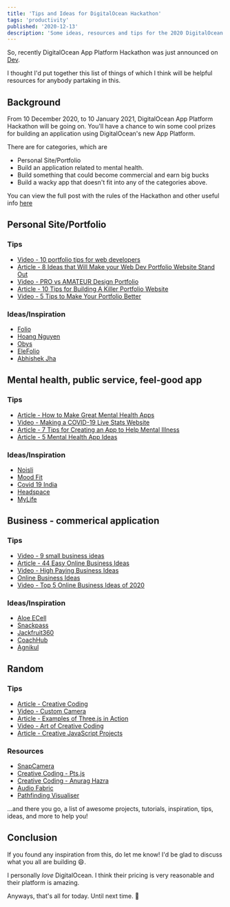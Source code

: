 ```yaml
---
title: 'Tips and Ideas for DigitalOcean Hackathon'
tags: 'productivity'
published: '2020-12-13'
description: 'Some ideas, resources and tips for the 2020 DigitalOcean Hackathon'
---
```


So, recently DigitalOcean App Platform Hackathon was just announced on [Dev](https://dev.to/).

I thought I'd put together this list of things of which I think will be helpful resources for anybody partaking in this.

## Background

From 10 December 2020, to 10 January 2021, DigitalOcean App Platform Hackathon will be going on. You'll have a chance to win some cool prizes for building an application using DigitalOcean's new App Platform.

There are for categories, which are

- Personal Site/Portfolio
- Build an application related to mental health.
- Build something that could become commercial and earn big bucks
- Build a wacky app that doesn't fit into any of the categories above.

You can view the full post with the rules of the Hackathon and other useful info [here](https://dev.to/devteam/announcing-the-digitalocean-app-platform-hackathon-on-dev-2i1k)

## Personal Site/Portfolio

### Tips

- [Video - 10 portfolio tips for web developers](https://www.youtube.com/watch?v=nrWGr2OvBD4)
- [Article - 8 Ideas that Will Make your Web Dev Portfolio Website Stand Out](https://www.sitepoint.com/how-to-build-a-stunning-portfolio-website-as-a-web-developer/)
- [Video - PRO vs AMATEUR Design Portfolio](https://www.youtube.com/watch?v=8T7SnBQDiuM&t=55s)
- [Article - 10 Tips for Building A Killer Portfolio Website](https://www.creativebloq.com/portfolios/tips-portfolio-website-4137460)
- [Video - 5 Tips to Make Your Portfolio Better](https://www.youtube.com/watch?v=qn5zcCseRcg)

### Ideas/Inspiration

- [Folio](https://ui8-folio.herokuapp.com/)
- [Hoang Nguyen](https://hoang.moe/)
- [Obys](https://obys.agency/)
- [EleFolio](https://live.templately.com/elefolio/)
- [Abhishek Jha](https://abhishekjha.me/)

## Mental health, public service, feel-good app

### Tips

- [Article - How to Make Great Mental Health Apps](https://www.onlinetherapyinstitute.com/wp-content/uploads/2013/11/NewInnovations_Vol3_Issue415.pdf)
- [Video - Making a COVID-19 Live Stats Website](https://www.youtube.com/watch?v=BzUFQDP8B28)
- [Article - 7 Tips for Creating an App to Help Mental Illness](https://www.sitepoint.com/7-tips-creating-app-help-mental-illness/)
- [Article - 5 Mental Health App Ideas](https://digitalhealthbuzz.com/5-mental-health-app-ideas/)

### Ideas/Inspiration

- [Noisli](https://www.noisli.com/)
- [Mood Fit](https://www.getmoodfit.com/)
- [Covid 19 India](https://www.covid19india.org/)
- [Headspace](https://www.headspace.com/)
- [MyLife](https://my.life/)

## Business - commerical application

### Tips

- [Video - 9 small business ideas](https://www.youtube.com/watch?v=0k8ljlnBAQI)
- [Article - 44 Easy Online Business Ideas](https://www.justbusiness.com/starting-a-small-business/online-business-ideas)
- [Video - High Paying Business Ideas](https://www.youtube.com/watch?v=m8ZdXr2QF8A)
- [Online Business Ideas](https://hacktheentrepreneur.com/online-business-ideas/)
- [Video - Top 5 Online Business Ideas of 2020](https://www.youtube.com/watch?v=o1h58z1Jbww&ab_channel=TopThink)

### Ideas/Inspiration

- [Aloe ECell](https://www.aloeecell.com/)
- [Snackpass](https://www.snackpass.co/)
- [Jackfruit360](http://jackfruit365.com/)
- [CoachHub](https://coachhub.io/)
- [Agnikul](https://www.agnikul.in/#/)

## Random

### Tips

- [Article - Creative Coding](https://blog.prototypr.io/the-short-guide-to-generative-art-creative-coding-fc36ff163708)
- [Video - Custom Camera](https://www.youtube.com/watch?v=EM_Fm0_C8JA)
- [Article - Examples of Three.js in Action](https://speckyboy.com/three-js-in-action/)
- [Video - Art of Creative Coding](https://www.youtube.com/watch?v=eBV14-3LT-g)
- [Article - Creative JavaScript Projects](https://dev.to/lindelof/10-very-creative-javascript-projects-on-github-1j0n)

### Resources

- [SnapCamera](https://snapcamera.snapchat.com/)
- [Creative Coding - Pts.js](https://ptsjs.org/demo/?name=pts.quickStart)
- [Creative Coding - Anurag Hazra](https://anuraghazra.github.io/#creative-coding)
- [Audio Fabric](https://tbaldw.in/audiofabric/)
- [Pathfinding Visualiser](https://clementmihailescu.github.io/Pathfinding-Visualizer/)

...and there you go, a list of awesome projects, tutorials, inspiration, tips, ideas, and more to help you!

## Conclusion

If you found any inspiration from this, do let me know! I'd be glad to discuss what you all are building 😄.

I personally _love_ DigitalOcean. I think their pricing is very reasonable and their platform is amazing.

Anyways, that's all for today. Until next time. 👋
